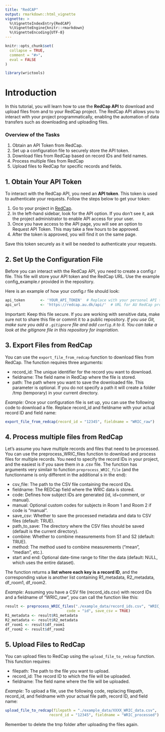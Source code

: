 ```yaml
---
title: "RedCAP"
output: rmarkdown::html_vignette
vignette: >
  %\VignetteIndexEntry{RedCAP}
  %\VignetteEngine{knitr::rmarkdown}
  %\VignetteEncoding{UTF-8}
---
```


```r
knitr::opts_chunk$set(
  collapse = TRUE,
  comment = "#>",
  eval = FALSE
)
```

```r
library(wrictools)
```
# Introduction

In this tutorial, you will learn how to use the **RedCap API** to download and upload files from and to your RedCap project. The RedCap API allows you to interact with your project programmatically, enabling the automation of data transfers such as downloading and uploading files.

### Overview of the Tasks

1) Obtain an API Token from RedCap.
2) Set up a configuration file to securely store the API token.
3) Download files from RedCap based on record IDs and field names.
4) Process multiple files from RedCap
5) Upload files to RedCap for specific records and fields.

## 1. Obtain Your API Token

To interact with the RedCap API, you need an **API token**. This token is used to authenticate your requests. Follow the steps below to get your token:

1) Go to your project in [RedCap](https://redcap.au.dk/).
2) In the left-hand sidebar, look for the API option. If you don't see it, ask the project administrator to enable API access for your user.
3) Once you have access to the API page, you will see an option to Request API Token. This may take a few hours to be approved.
4) After the token is approved, you will find it on the same page.

Save this token securely as it will be needed to authenticate your requests.

## 2. Set Up the Configuration File

Before you can interact with the RedCap API, you need to create a config.r file. This file will store your API token and the RedCap URL. Use the example config_example.r provided in the repository.

Here is an example of how your config.r file should look:
```r
api_token       <- 'YOUR_API_TOKEN'  # Replace with your personal API token
api_url         <- 'https://redcap.au.dk/api/'  # URL for AU RedCap projects
```

Important: Keep this file secure. If you are working with sensitive data, make sure not to share this file or commit it to a public repository. _If you use Git, make sure you add a `.gitignore` file and add `config.R` to it. You can take a look at the gitignore file in this repository for inspriation._

## 3. Export Files from RedCap

You can use the `export_file_from_redcap` function to download files from RedCap. The function requires three arguments:

- record_id: The unique identifier for the record you want to download.
- fieldname: The field name in RedCap where the file is stored.
- path: The path where you want to save the downloaded file. This parameter is optional. If you do not specify a path it will create a folder /tmp (temporary) in your current directory.

_Example:_
Once your configuration file is set up, you can use the following code to download a file. Replace record_id and fieldname with your actual record ID and field name:

```r
export_file_from_redcap(record_id = "12345", fieldname = "WRIC_raw")
```

## 4. Process multiple files from RedCap
Let's assume you have multiple records and files that need to be processed. You can use the preprocess_WRIC_files function to download and process files for multiple records. You need to specify the record IDs in your project, and the easiest is if you save them in a .csv file. The function has arguments very similair to function `preprocess_WRIC_file` (and the functionname is only different in the additional s in the end):

- csv_file: The path to the CSV file containing the record IDs.
- fieldname: The REDCap field where the WRIC data is stored.
- code: Defines how subject IDs are generated (id, id+comment, or manual).
- manual: Optional custom codes for subjects in Room 1 and Room 2 if code is "manual".
- save_csv: Whether to save the processed metadata and data to CSV files (default: TRUE).
- path_to_save: The directory where the CSV files should be saved (default is the current directory).
- combine: Whether to combine measurements from S1 and S2 (default: TRUE).
- method: The method used to combine measurements ("mean", "median", etc.).
- start and end: Optional date-time range to filter the data (default: NULL, which uses the entire dataset).

 The function returns a **list where each key is a record ID**, and the corresponding value is another list containing R1_metadata, R2_metadata, df_room1, df_room2.

_Example:_
Assuming you have a CSV file (record_ids.csv) with record IDs and a fieldname of "WRIC_raw", you can call the function like this:

```r
result <- preprocess_WRIC_files("./example_data/record_ids.csv", "WRIC_raw", 
                            code = "id", save_csv = TRUE)
R1_metadata <- result$R1_metadata
R2_metadata <- result$R2_metadata
df_room1 <- result$df_room1
df_room2 <- result$df_room2
```

## 5. Upload Files to RedCap
You can upload files to RedCap using the `upload_file_to_redcap` function. This function requires:

- filepath: The path to the file you want to upload.
- record_id: The record ID to which the file will be uploaded.
- fieldname: The field name where the file will be uploaded.

_Example:_
To upload a file, use the following code, replacing filepath, record_id, and fieldname with your actual file path, record ID, and field name:

```r
upload_file_to_redcap(filepath = "./example_data/XXXX_WRIC_data.csv", 
                    record_id = "12345", fieldname = "WRIC_processed")
```

Remember to delete the tmp folder after uploading the files again.
